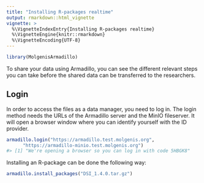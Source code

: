 ```yaml
---
title: "Installing R-packages realtime"
output: rmarkdown::html_vignette
vignette: >
  %\VignetteIndexEntry{Installing R-packages realtime}
  %\VignetteEngine{knitr::rmarkdown}
  %\VignetteEncoding{UTF-8}
---
```





```r
library(MolgenisArmadillo)
```

To share your data using Armadillo, you can see the different relevant steps you can take before the shared data can be transferred to the researchers.

## Login
In order to access the files as a data manager, you need to log in. The login method needs the URLs of the Armadillo server and the MinIO fileserver. It will open a browser window where you can identify yourself with the ID provider.


```r
armadillo.login("https://armadillo.test.molgenis.org",
      "https://armadillo-minio.test.molgenis.org")
#> [1] "We're opening a browser so you can log in with code 5HBGK8"
```

Installing an R-package can be done the following way:

```r
armadillo.install_packages("DSI_1.4.0.tar.gz")
```

